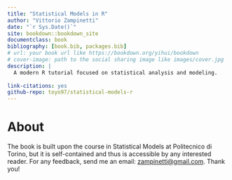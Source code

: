 ```yaml
--- 
title: "Statistical Models in R"
author: "Vittorio Zampinetti"
date: "`r Sys.Date()`"
site: bookdown::bookdown_site
documentclass: book
bibliography: [book.bib, packages.bib]
# url: your book url like https://bookdown.org/yihui/bookdown
# cover-image: path to the social sharing image like images/cover.jpg
description: |
  A modern R tutorial focused on statistical analysis and modeling.
  
link-citations: yes
github-repo: toyo97/statistical-models-r
---
```


# About {-}

The book is built upon the course in Statistical Models at
Politecnico di Torino, but it is self-contained and thus is 
accessible by any interested reader. For any feedback, send me 
an email: [zampinetti@gmail.com](mailto:zampinetti@gmail.com). Thank you!
